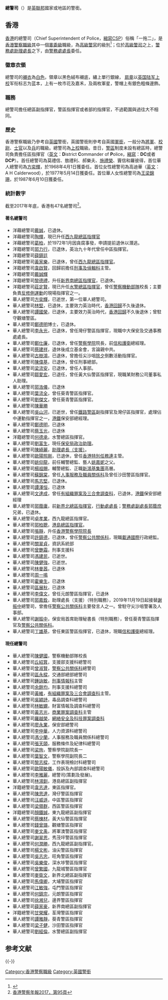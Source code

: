 {{Pathnav|香港警務處|香港警察職級|香港警務處憲委級職級|frame=3}}
{{wwv|area=香港}}
'''總警司'''（{{lang-en|Chief Superintendent}}）是[[英聯邦|英聯邦]]國家或地區的警銜。

==香港==
[[香港|香港]]的總警司（Chief Superintendent of Police，[[縮寫|縮寫]]CSP）俗稱「一拖二」，是[[香港警察職級|香港警察職級]]其中一個[[憲委級|憲委級]]職級，為[[高級警官|高級警官]]的級別<ref>{{Cite web |url=http://www.police.gov.hk/ppp_tc/01_about_us/os_chart.html |title=警隊架構：警隊架構圖表 |accessdate=2010-10-06 |archive-date=2011-08-18 |archive-url=https://web.archive.org/web/20110818195805/http://www.police.gov.hk/ppp_tc/01_about_us/os_chart.html |dead-url=yes }}</ref>；位於[[高級警司|高級警司]]之上，[[警務處助理處長|警務處助理處長]]之下，由[[警務處處長|警務處處長]]委任。

===徽章衣領===
總警司的[[襯衣|襯衣]]為[[白色|白色]]，領章以黑色絨布襯底，繡上單行銀線， [[肩章|肩章]]以[[英国陆军|英国陆军]][[上校|上校]]军衔标志为蓝本，上有一枚市花及嘉禾，及兩枚軍星，警帽上有銀色粗條邊飾。

===職務===
總警司擔任總區副指揮官，警區指揮官或者部的指揮官，不過範圍與過往大不相同。

===歷史===
香港警察職級乃參考自[[英國|英國]]警銜，英國警銜則參考自英國[[軍銜|軍銜]]，一般分為[[將軍|將軍]]、[[校尉|校尉]]、[[士官|士官]]以及[[兵|兵]]的職級。總警司為[[上校|上校]]職級。昔日，[[警區|警區]]制度未設有總區時，總警司負責擔任區指揮官（[[英文|英文]]：'''D'''istrict '''C'''ommander of '''P'''olice，[[縮寫|縮寫]]：'''DC'''或者'''DCP'''）。首任總警司為莫禮信、敖禮利、郝樂夫、[[施禮榮|施禮榮]]、竇信和羅彼得，首位華人總警司為[[方奕輝|方奕輝]]，於1968年4月1日獲委任。首位女性總警司為高迪華（[[英文|英文]]：A H Calderwood），於1977年5月14日獲委任。首位華人女性總警司為[[王梁錦珊|王梁錦珊]]，於1987年6月10日獲委任。

===統計數字===
截至2017年年底，香港有47名總警司<ref>[https://www.police.gov.hk/info/doc/review/review_2017_tc.pdf 香港警察年報2017，第95頁]</ref>。

==== 著名總警司 ====

*洋藉總警司[[戴誠|戴誠]]，已退休。
*洋藉總警司[[陶輝|陶輝]]，現已升任[[警務處助理處長|西九龍總區指揮官]]
*洋藉總警司[[葛柏|葛柏]]，於1972年1月因貪腐事發，申請提前退休以潛逃。
*洋籍總警司[[郭力行|郭力行]]，已退休，英治九十年代曾任中區指揮官。
*洋籍總警司[[薛鎮廷|薛鎮廷]]
*洋籍總警司[[黃家樂|黃家樂]]，已退休，曾任[[警務處助理處長|西九龍總區指揮官]]。
*洋籍總警司[[韋啟賢|韋啟賢]]，回歸前擔任[[刑事及偵輯科|刑事及偵輯科]]主管。
*洋籍總警司[[戴誠輝|戴誠輝]]
*洋籍總警司[[黎德禮|黎德禮]]，升任[[警務處助理處長|新界南總區指揮官]]，已退休。
*洋籍總警司[[莊定賢|莊定賢]]，現已升任[[警務處助理處長|水警總區指揮官]]，曾任[[警察機動部隊|警察機動部隊]]校長；主要負責[[反對逃犯條例修訂草案運動|反修例運動]]的現場指揮官之一。
*華人總警司[[方奕輝|方奕輝]]，已逝世，第一位華人總警司。
*華人總警司[[林堅|林堅]]，已退休，主要效力英治時代，[[香港回歸|香港回歸]]不久後退休。
*華人總警司[[譚國榮|譚國榮]]，已退休，主要效力英治時代，[[香港回歸|香港回歸]]不久後退休；曾駐守觀塘警區。
*華人總警司[[鄭德明|鄭德明]]博士，已退休。
*華人總警司[[李永光|李永光]]，已退休，曾任灣仔警區指揮官，現職中大保安及交通事務處處長。
*華人總警司[[鄭仕廉|鄭仕廉]]，已退休，曾任[[警察學院|警察學院]]院長，前[[信和護衛|信和護衛]]總經理。
*華人總警司[[蔡建祥|蔡建祥]]，退休後成立基金會，言論親中共。
*華人總警司[[古樹鴻|古樹鴻]]，已退休，曾擔任尖沙咀[[除夕|除夕]]倒數活動指揮官。
*華人總警司[[陳偉基|陳偉基]]，已退休，曾任刑事總部。
*華人總警司[[梁流安|梁流安]]，已退休，曾任人事部。
*華人總警司[[鄒愛宏|鄒愛宏]]，已退任，曾任黃大仙警區指揮官，現職某財務公司董事私人助理。
*華人總警司[[郭浩儀|郭浩儀]]，已退休
*華人總警司[[葉流全|葉流全]]，曾任葵青警區指揮官。
*華人總警司[[劉傑文|劉傑文]]，曾任葵青警區指揮官。
*華人總警司[[陳華勝|陳華勝]]
*華人總警司[[吳山河|吳山河]]，已逝世，曾任[[鐵路警區|鐵路警區]]副指揮官及灣仔區指揮官，處理佔中運動指揮官之一，[[港鐵|港鐵]]保安部總經理。
*華人總警司[[鄭德明|鄭德明]]，已退休
*華人總警司[[蔡玉光|蔡玉光]]，已退休
*洋籍總警司[[何德承|何德承]]，水警總區指揮官。
*華人總警司[[劉富生|劉富生]]，現任[[保安局_(香港)|保安局]][[政治助理|政治助理]]。
*華人總警司[[陳綺麗|陳綺麗]]，[[警務處助理處長|助理處長（支援）]]。
*華人總警司[[歐陽照剛|歐陽照剛]]，已退休，曾任[[香港|香港]][[特別任務連|特別任務連]]主管。
*華人總警司[[姚仰龍|姚仰龍]]，前任輔警總監、藝人[[姚嘉妮|姚嘉妮]]之父。
*華人總警司[[楊祖賜|楊祖賜]]，輔警總監、正職[[新鴻基集團|新鴻基集團]]高層。
*華人總警司[[蘇錦棠|蘇錦棠]]，曾任[[人事服務及職員關係科|人事服務及職員關係科]]及曾任沙田警區指揮官。
*華人總警司[[馬志堅|馬志堅]]，已退休。
*華人總警司[[譚澤恒|譚澤恒]]，已退休
*華人總警司[[文達成|文達成]]，曾任[[有組織罪案及三合會調查科|有組織罪案及三合會調查科]]，已退休，[[港鐵|港鐵]]保安部總經理
*華人總警司[[郭蔭庸|郭蔭庸]]，前[[警務處助理處長|新界北總區指揮官]]，[[警務處高級助理處長|行動處處長]]；[[警務處副處長|警務處副處長]][[郭蔭庶|郭蔭庶]]兄弟，已退休。
*華人總警司[[卓孝業|卓孝業]]，西九龍總區指揮官。
*華人總警司[[郭柏聰|郭柏聰]]，[[警務處助理處長|港島總區指揮官]]。
*華人總警司[[張靜|張靜]]，升任[[香港警察學院|香港警察學院]][[院長|院長]]
*華人總警司[[許鎮德|許鎮德]]，已退休，曾任[[警察公共關係科|警察公共關係科]]，現職[[載通國際|載通國際]]行政總監。
*華人總警司[[關翠貞|關翠貞]]，資訊系統部
*華人總警司[[曾艷霜|曾艷霜]]，刑事支援科
*華人總警司[[馮建民|馮建民]]，已逝世。
*華人總警司[[陳健強|陳健強]]，已逝世。
*華人總警司[[林曼茜|林曼茜]]，已退休
*華人總警司[[周一鳴|周一鳴]]
*華人總警司[[霍樂生|霍樂生]]，已退休
*華人總警司[[區展秋|區展秋]]，已退休
*華人總警司[[李偉文|李偉文]]，曾任元朗警區指揮官，已退休
*華人總警司[[郭嘉銓|郭嘉銓]]，助理處長（支援）（特別職務），2019年11月19日起接替[[謝振中|謝振中]]總警司，曾擔任[[警察公共關係科|警察公共關係科]]主要發言人之一。曾駐守尖沙咀警署及人事部。
*華人總警司[[謝振中|謝振中]]，保安局首席助理秘書長（特別職務），曾任葵青警區指揮官及[[警察公共關係科|警察公共關係科]]。
*華人總警司[[丁雄基|丁雄基]]，曾任東區警區指揮官，已退休，現職[[信和護衛|信和護衛]]總經理。

==== 現任總警司 ====
*華人總警司[[陳健國|陳健國]]，警察機動部隊校長
*華人總警司[[丘紹箕|丘紹箕]]，支援部支援科總警司
*華人總警司[[曾淑賢|曾淑賢]]，[[警察公共關係科|警察公共關係科]]總警司
*華人總警司[[區永樑|區永樑]]，交通部總部總警司
*華人總警司[[鍾詠敏|鍾詠敏]]，[[刑事情報科|刑事情報科]]主管
*華人總警司[[余鎧均|余鎧均]]，刑事支援科總警司
*華人總警司[[黃維|黃維]]，[[有組織罪案及三合會調查科|有組織罪案及三合會調查科]]主管。
*華人總警司[[吳穎詩|吳穎詩]]，毒品調查科總警司
*華人總警司[[林敏嫻|林敏嫻]]，財富情報及調查科總警司
*華人總警司[[黃志光|黃志光]]，[[商業罪案調查科|商業罪案調查科]]主管
*華人總警司[[羅越榮|羅越榮]]，[[網絡安全及科技罪案調查科|網絡安全及科技罪案調查科]]
*華人總警司[[廖永業|廖永業]]，保安部總警司
*華人總警司[[李仲華|李仲華]]，人力資源科總警司
*華人總警司[[馮少蘭|馮少蘭]]，人事服務及職員關係科總警司
*華人總警司[[張天頤|張天頤]]，服務條件及紀律科總警司
*華人總警司[[梁珣|梁珣]]，警察學院副院長一
*華人總警司[[葉智文|葉智文]]，警察學院副院長二
*華人總警司[[黎志樑|黎志樑]]，工作表現檢討科總警司
*華人總警司[[歐陽敏儀|歐陽敏儀]]，投訴及內部調查科總警司
*華人總警司[[李雅麗|李雅麗]]，總警司(策劃及發展)。
*華人總警司[[林鴻釧|林鴻釧]]，港島總區副指揮官
*洋籍總警司[[韋志達|韋志達]]，東區指揮官。
*華人總警司[[陳思達|陳思達]]，灣仔警區指揮官
*華人總警司[[汪威遜|汪威遜]]，中區警區指揮官
*華人總警司[[梁領群|梁領群]]，西區警區指揮官
*洋籍總警司[[顏鐵誠|顏鐵誠]]，東九龍總區副指揮官
*華人總警司[[蔡棟材|蔡棟材]]，黃大仙警區指揮官
*華人總警司[[錢曾璐|錢曾璐]]，觀塘警區指揮官
*華人總警司[[麥文禹|麥文禹]]，將軍澳警區指揮官
*華人總警司[[謝翠恩|謝翠恩]]，秀茂坪警區指揮官
*華人總警司[[何潤勝|何潤勝]]，西九龍總區副指揮官。
*華人總警司[[楊文彬|楊文彬]]，油尖警區指揮官
*華人總警司[[吳志忠|吳志忠]]，旺角警區指揮官
*華人總警司[[吳樂俊|吳樂俊]]，深水埗警區指揮官
*華人總警司[[曾繁國|曾繁國]]，九龍城警區指揮官
*華人總警司[[麥衛文|麥衛文]]，新界北總區副指揮官
*華人總警司[[馬偉卿|馬偉卿]]，大埔警區指揮官
*華人總警司[[江敏強|江敏強]]，屯門警區指揮官
*華人總警司[[何鎮宗|何鎮宗]]，元朗警區指揮官
*華人總警司[[徐湘兒|徐湘兒]]，邊界警區指揮官
*華人總警司[[薛家豪|薛家豪]]，新界南總區副指揮官
*洋籍總警司[[甘榮耀|甘榮耀]]，荃灣警區指揮官
*華人總警司[[譚雅靜|譚雅靜]]，葵青警區指揮官
*華人總警司[[梁子健|梁子健]]，沙田警區指揮官
*華人總警司[[劉經倫|劉經倫]]，水警總區副指揮官

== 参考文献 ==
{{Reflist|30em}}

{{-}}
{{香港警察職級}}

[[Category:香港警察職級|Category:香港警察職級]]
[[Category:英國警銜|Category:英國警銜]]
